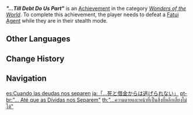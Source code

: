 {{Achievement Infobox
|id           = 82082
|order id     = 2082
|category     = Wonders of the World
|description  = Defeat a [[Fatui Pyro Agent|Fatui Agent]] while they are in their stealth mode.
|requirements = 
|primogems    = 5
|tracking     = 
|hidden       = 1
|topic        = Fatui Pyro Agent
|type         = Exploration
}}
'''''"...Till Debt Do Us Part"''''' is an [[Achievement]] in the category ''[[Wonders of the World]]''. To complete this achievement, the player needs to defeat a [[Fatui Pyro Agent|Fatui Agent]] while they are in their stealth mode.
<!--
==Trivia==

==Video Guides==
{{EVT
|video1   = 
|caption1 = 
}}
-->
==Other Languages==
{{Other Languages
|en      = "...Till Debt Do Us Part"
|zhs     = 「…唯独死亡与债务不可避」
|zhs_rm  = "...Wéidú Sǐwáng yǔ Zhàiwù Bùkěbì"
|zht     = 「…唯獨死亡與債務不可避」
|zht_rm  = "...Wéidú Sǐwáng yǔ Zhàiwù Bùkěbì"
|zh_tl   = "...Only Death and Debt Are Inevitable"
|ja      = 「…死と借金からは逃げられない」
|ja_rm   = "...Shi to Shakkin kara wa Nigerarenai"{{Assumed}}
|ja_tl   = "...One Cannot Run from Death and Debt"
|ko      = 「…죽음과 채무만은 피할 수 없지」
|ko_rm   = "...Jukeumgwa Chaemu'man'eun Pihal Su Eopjji"
|ko_tl   = "...One Cannot Run from Death and Debt"
|es      = Cuando las deudas nos separen
|es_tl   = When Debts Separate Us
|fr      = Collecte de dette
|fr_tl   = Debt Collection
|ru      = «...пока долги не разлучат нас».
|ru_tl   = "...Till Debts Do Us Part."
|th      = "...ความตายและหน้าที่เป็นสิ่งที่หลีกเลี่ยงไม่ได้"
|th_rm   = "...Khwam Tai lae Nathi Pen Sing Thi Lik-liang Mai Dai"
|th_tl   = "...Death and duty are Unavoidable"
|vi      = "...Chỉ có cái chết và nợ nần là không thể trốn tránh"
|vi_tl   = "...Only Death and Debt Are Unavoidable"
|de      = „Bis dass die Schuld uns scheidet“
|de_tl   = "Till the Debt Separates Us"
|id      = Kita Tidak Bisa Lari dari Kematian dan Hutang
|id_tl   = We Cannot Run from Death and Debt
|pt      = "...&nbsp;Até que as Dívidas nos Separem"
|pt_tl   = "...Until the Debts Do Us Part"
|tr      = "Borç Bizi Ayırana Kadar"
|tr_tl   = "Till Debt Do Us Part"
|it      = ...Finché il debito non ci separi
|it_tl   = ...Until the Debt Do Us Part
}}

==Change History==
{{Change History|1.3}}
<!--
==References==
{{Reflist}}
-->
==Navigation==
{{Achievement Navbox|Wonders of the World|Exploration}}

[[es:Cuando las deudas nos separen]]
[[ja:「…死と借金からは逃げられない」]]
[[pt-br:"... Até que as Dívidas nos Separem"]]
[[th:"...ความตายและหน้าที่เป็นสิ่งที่หลีกเลี่ยงไม่ได้"]]